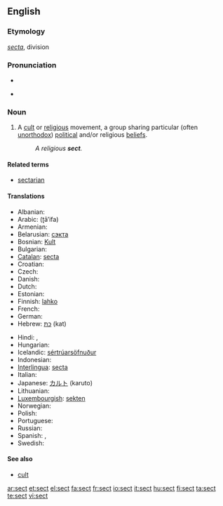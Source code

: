 {{wikipedia}}
==English==

===Etymology===
{{etyl|la}} ''[[secta]]'', division

===Pronunciation===
* {{audio|en-us-sect.ogg|Audio (US)}}

* {{rhymes|ɛkt}}

===Noun===
{{en-noun}}

# A [[cult]] or [[religious]] movement, a group sharing particular (often [[unorthodox]]) [[political]] and/or religious [[beliefs]].
#: ''A religious '''sect'''.''

====Related terms====
* [[sectarian]]

====Translations====
{{trans-top|religious movement}}
* Albanian: {{t-|sq|sekt|m|xs=Albanian}}
* Arabic: {{Arab|[[طائفة]]}} (ʈā’ifa) {{f}}
* Armenian: {{t-|hy|աղանդ|tr=aġand|sc=Armn|xs=Armenian}}
* Belarusian: [[сэкта]] {{f}}
* Bosnian: [[Kult]] {{m}}
* Bulgarian: {{t+|bg|секта|f|sc=Cyrl}}
* [[Catalan]]: [[secta]] {{f}}
* Croatian: {{t+|hr|sekta|f}}
* Czech: {{t+|cs|sekta|f}}
* Danish: {{t-|da|sekt|c}}
* Dutch: {{t+|nl|sekte|f}}
* Estonian: {{t-|et|sekt}}
* Finnish: [[lahko]] {{italbrac|religious}}
* French: {{t+|fr|secte|f}}
* German: {{t+|de|Sekte|f}}
* Hebrew: [[כת]] (kat) {{f}}
{{trans-mid}}
* Hindi: {{t-|hi|मज़हब|m|tr=mazhab|sc=Deva|xs=Hindi}},  {{t-|hi|मजहब|m|tr=maj'hab|sc=Deva|xs=Hindi}}
* Hungarian: {{t+|hu|szekta}}
* Icelandic: [[sértrúarsöfnuður]] {{m}}
* Indonesian: {{t-|id|sekte|xs=Indonesian}}
* [[Interlingua]]: [[secta]]
* Italian: {{t+|it|setta|f}}
* Japanese: [[カルト]] (karuto)
* Lithuanian: {{t-|lt|sekta|f|xs=Lithuanian}}
* [[Luxembourgish]]: [[sekten]]
* Norwegian: {{t-|no|sekt|m}}
* Polish: {{t+|pl|sekta|f}}
* Portuguese: {{t+|pt|seita|f}}
* Russian: {{t+|ru|секта|f|tr=sékta|sc=Cyrl}}
* Spanish: {{t-|es|secta|f}}, {{t+|es|culto|m}}
* Swedish: {{t-|sv|sekt|c}}
{{trans-bottom}}

====See also====
* [[cult]]

[[ar:sect]]
[[et:sect]]
[[el:sect]]
[[fa:sect]]
[[fr:sect]]
[[io:sect]]
[[it:sect]]
[[hu:sect]]
[[fi:sect]]
[[ta:sect]]
[[te:sect]]
[[vi:sect]]